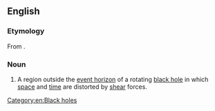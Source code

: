 ==English==
{{wikipedia}}

===Etymology===
From {{confix|en|ergo|sphere}}.

===Noun===
{{en-noun}}

# {{lb|en|physics}} A region outside the [[event horizon]] of a rotating [[black hole]] in which [[space]] and [[time]] are distorted by [[shear]] forces.
[[Category:en:Black holes]]